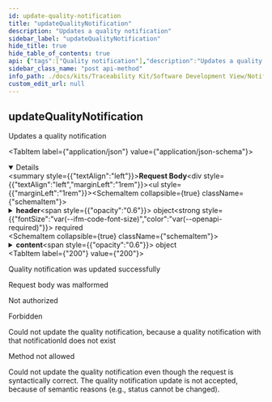 ```yaml
---
id: update-quality-notification
title: "updateQualityNotification"
description: "Updates a quality notification"
sidebar_label: "updateQualityNotification"
hide_title: true
hide_table_of_contents: true
api: {"tags":["Quality notification"],"description":"Updates a quality notification","operationId":"updateQualityNotification","requestBody":{"content":{"application/json":{"schema":{"required":["header"],"type":"object","properties":{"header":{"type":"object","required":["notificationId","senderBPN","senderAddress","recipientBPN","status","messageId"],"properties":{"notificationId":{"type":"string","format":"uuid","example":"a7954026-3aff-4b6c-92bf-04671ef2fa46","description":"A UUIDv4 to uniquely identify a quality notification. Actually, this value cannot be updated. Rather, it is used to do a plausibility check."},"senderBPN":{"type":"string","example":"BPNL00000003BW3S","description":"The business partner number (BPN) of the sender. Actually, this value cannot be updated. Rather, it is used to do a plausibility check."},"senderAddress":{"type":"string","format":"uri","example":"https://edc.company-xyz.io/BPNL00000003BW3S","description":"The Eclipse Dataspace Connector (EDC) URL of the sender. Actually, this value cannot be updated. Rather, it is used to do a plausibility check."},"recipientBPN":{"type":"string","example":"BPNL00000003BV4H","description":"The business partner number (BPN) of the receiver. Actually, this value cannot be updated. Rather, it is used to do a plausibility check."},"severity":{"type":"string","enum":["MINOR","MAJOR","CRITICAL","LIFE-THREATENING"],"example":"CRITICAL","description":"The severity of the quality notification describes its criticality.","title":"QualitySeverity"},"status":{"type":"string","enum":["CREATED","SENT","RECEIVED","ACKNOWLEDGED","ACCEPTED","DECLINED","CLOSED"],"example":"SENT","description":"The status of the quality notification.","title":"QualityStatus"},"targetDate":{"type":"string","format":"date-time","example":"2022-07-28T14:41:13.214Z","description":"The date and time when a processing of the notification is expected by the sender."},"messageId":{"type":"string","format":"uuid","example":"c2801472-5f87-41a7-9a25-b0939c4e0dff","description":"A UUIDv4 to uniquely identify an individual quality notification message. In case of an update of a notification the messageId must be a newly generated UUIDv4. It must not be an existing messageId."}},"title":"QualityNotificationUpdateRequestHeader"},"content":{"type":"object","properties":{"information":{"type":"string","maxLength":1000,"example":"Gear boxes loose oil while driving."}},"title":"QualityNotificationUpdatePayload"}},"title":"QualityNotificationUpdateRequestBody"}}}},"responses":{"200":{"description":"Quality notification was updated successfully"},"400":{"description":"Request body was malformed"},"401":{"description":"Not authorized"},"403":{"description":"Forbidden"},"404":{"description":"Could not update the quality notification, because a quality notification with that notificationId does not exist"},"405":{"description":"Method not allowed"},"422":{"description":"Could not update the quality notification even though the request is syntactically correct. The quality notification update is not accepted, because of semantic reasons (e.g., status cannot be changed)."}},"method":"post","path":"/qualitynotifications/update","servers":[{"url":"/"}],"jsonRequestBodyExample":{"header":{"notificationId":"a7954026-3aff-4b6c-92bf-04671ef2fa46","senderBPN":"BPNL00000003BW3S","senderAddress":"https://edc.company-xyz.io/BPNL00000003BW3S","recipientBPN":"BPNL00000003BV4H","severity":"CRITICAL","status":"SENT","targetDate":"2022-07-28T14:41:13.214Z","messageId":"c2801472-5f87-41a7-9a25-b0939c4e0dff"},"content":{"information":"Gear boxes loose oil while driving."}},"info":{"title":"Notification API","description":"Notification API","license":{"name":"Apache License v2.0","url":"http://apache.org/v2"},"version":"1.1.0"},"postman":{"name":"update Quality Notification","description":{"content":"Updates a quality notification","type":"text/plain"},"url":{"path":["qualitynotifications","update"],"host":["{{baseUrl}}"],"query":[],"variable":[]},"header":[{"key":"Content-Type","value":"application/json"}],"method":"POST","body":{"mode":"raw","raw":"\"\"","options":{"raw":{"language":"json"}}}}}
sidebar_class_name: "post api-method"
info_path: ./docs/kits/Traceability Kit/Software Development View/Notification API/notification-api
custom_edit_url: null
---
```


<!-- ----------------------------------------------------------------------------------------------
    WARNING: THIS FILE IS AUTO-GENERATED!
    Don't edit this page manually. Use docusaurus gen-api-docs to generate it.
----------------------------------------------------------------------------------------------- -->


## updateQualityNotification



Updates a quality notification

<MimeTabs><TabItem label={"application/json"} value={"application/json-schema"}><details style={{}} data-collapsed={false} open={true}><summary style={{"textAlign":"left"}}><strong>Request Body</strong></summary><div style={{"textAlign":"left","marginLeft":"1rem"}}></div><ul style={{"marginLeft":"1rem"}}><SchemaItem collapsible={true} className={"schemaItem"}><details style={{}}><summary style={{}}><strong>header</strong><span style={{"opacity":"0.6"}}> object</span><strong style={{"fontSize":"var(--ifm-code-font-size)","color":"var(--openapi-required)"}}> required</strong></summary><div style={{"marginLeft":"1rem"}}><SchemaItem collapsible={false} name={"notificationId"} required={true} schemaName={"uuid"} qualifierMessage={undefined} schema={{"type":"string","format":"uuid","example":"a7954026-3aff-4b6c-92bf-04671ef2fa46","description":"A UUIDv4 to uniquely identify a quality notification. Actually, this value cannot be updated. Rather, it is used to do a plausibility check."}}></SchemaItem><SchemaItem collapsible={false} name={"senderBPN"} required={true} schemaName={"string"} qualifierMessage={undefined} schema={{"type":"string","example":"BPNL00000003BW3S","description":"The business partner number (BPN) of the sender. Actually, this value cannot be updated. Rather, it is used to do a plausibility check."}}></SchemaItem><SchemaItem collapsible={false} name={"senderAddress"} required={true} schemaName={"uri"} qualifierMessage={undefined} schema={{"type":"string","format":"uri","example":"https://edc.company-xyz.io/BPNL00000003BW3S","description":"The Eclipse Dataspace Connector (EDC) URL of the sender. Actually, this value cannot be updated. Rather, it is used to do a plausibility check."}}></SchemaItem><SchemaItem collapsible={false} name={"recipientBPN"} required={true} schemaName={"string"} qualifierMessage={undefined} schema={{"type":"string","example":"BPNL00000003BV4H","description":"The business partner number (BPN) of the receiver. Actually, this value cannot be updated. Rather, it is used to do a plausibility check."}}></SchemaItem><SchemaItem collapsible={false} name={"severity"} required={false} schemaName={"QualitySeverity"} qualifierMessage={"**Possible values:** [`MINOR`, `MAJOR`, `CRITICAL`, `LIFE-THREATENING`]"} schema={{"type":"string","enum":["MINOR","MAJOR","CRITICAL","LIFE-THREATENING"],"example":"CRITICAL","description":"The severity of the quality notification describes its criticality.","title":"QualitySeverity"}}></SchemaItem><SchemaItem collapsible={false} name={"status"} required={true} schemaName={"QualityStatus"} qualifierMessage={"**Possible values:** [`CREATED`, `SENT`, `RECEIVED`, `ACKNOWLEDGED`, `ACCEPTED`, `DECLINED`, `CLOSED`]"} schema={{"type":"string","enum":["CREATED","SENT","RECEIVED","ACKNOWLEDGED","ACCEPTED","DECLINED","CLOSED"],"example":"SENT","description":"The status of the quality notification.","title":"QualityStatus"}}></SchemaItem><SchemaItem collapsible={false} name={"targetDate"} required={false} schemaName={"date-time"} qualifierMessage={undefined} schema={{"type":"string","format":"date-time","example":"2022-07-28T14:41:13.214Z","description":"The date and time when a processing of the notification is expected by the sender."}}></SchemaItem><SchemaItem collapsible={false} name={"messageId"} required={true} schemaName={"uuid"} qualifierMessage={undefined} schema={{"type":"string","format":"uuid","example":"c2801472-5f87-41a7-9a25-b0939c4e0dff","description":"A UUIDv4 to uniquely identify an individual quality notification message. In case of an update of a notification the messageId must be a newly generated UUIDv4. It must not be an existing messageId."}}></SchemaItem></div></details></SchemaItem><SchemaItem collapsible={true} className={"schemaItem"}><details style={{}}><summary style={{}}><strong>content</strong><span style={{"opacity":"0.6"}}> object</span></summary><div style={{"marginLeft":"1rem"}}><SchemaItem collapsible={false} name={"information"} required={false} schemaName={"string"} qualifierMessage={"**Possible values:** `<= 1000 characters`"} schema={{"type":"string","maxLength":1000,"example":"Gear boxes loose oil while driving."}}></SchemaItem></div></details></SchemaItem></ul></details></TabItem></MimeTabs><div><ApiTabs><TabItem label={"200"} value={"200"}><div>

Quality notification was updated successfully

</div><div></div></TabItem><TabItem label={"400"} value={"400"}><div>

Request body was malformed

</div><div></div></TabItem><TabItem label={"401"} value={"401"}><div>

Not authorized

</div><div></div></TabItem><TabItem label={"403"} value={"403"}><div>

Forbidden

</div><div></div></TabItem><TabItem label={"404"} value={"404"}><div>

Could not update the quality notification, because a quality notification with that notificationId does not exist

</div><div></div></TabItem><TabItem label={"405"} value={"405"}><div>

Method not allowed

</div><div></div></TabItem><TabItem label={"422"} value={"422"}><div>

Could not update the quality notification even though the request is syntactically correct. The quality notification update is not accepted, because of semantic reasons (e.g., status cannot be changed).

</div><div></div></TabItem></ApiTabs></div>
      
